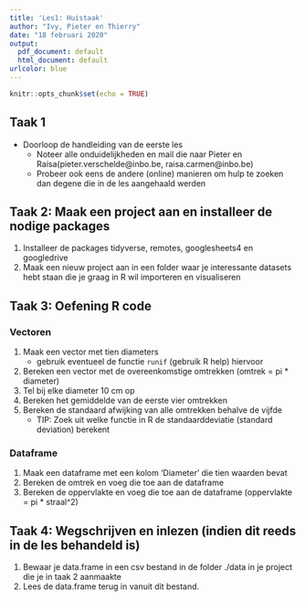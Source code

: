 ```yaml
---
title: 'Les1: Huistaak'
author: "Ivy, Pieter en Thierry"
date: "18 februari 2020"
output:
  pdf_document: default
  html_document: default
urlcolor: blue
---
```


```r
knitr::opts_chunk$set(echo = TRUE)
```

## Taak 1
* Doorloop de handleiding van de eerste les
    * Noteer alle onduidelijkheden en mail die naar Pieter en Raisa(pieter.verschelde@inbo.be, raisa.carmen@inbo.be)
    * Probeer ook eens de andere (online) manieren om hulp te zoeken dan degene die in de les aangehaald werden

## Taak 2: Maak een project aan en installeer de nodige packages

1. Installeer de packages tidyverse, remotes, googlesheets4 en googledrive
1. Maak een nieuw project aan in een folder waar je interessante datasets hebt staan die je graag in R
wil importeren en visualiseren

## Taak 3: Oefening R code

### Vectoren

1. Maak een vector met tien diameters
    * gebruik eventueel de functie `runif` (gebruik R help) hiervoor
2. Bereken een vector met de overeenkomstige omtrekken (omtrek = pi * diameter)
3. Tel bij elke diameter 10 cm op
4. Bereken het gemiddelde van de eerste vier omtrekken
5. Bereken de standaard afwijking van alle omtrekken behalve de vijfde
    * TIP: Zoek uit welke functie in R de standaarddeviatie (standard deviation) berekent

### Dataframe

1. Maak een dataframe met een kolom ‘Diameter’ die tien waarden bevat
2. Bereken de omtrek en voeg die toe aan de dataframe
3. Bereken de oppervlakte en voeg die toe aan de dataframe (oppervlakte = pi * straal^2)

## Taak 4: Wegschrijven en inlezen (indien dit reeds in de les behandeld is)

1. Bewaar je data.frame in een csv bestand in de folder ./data in je project die je in taak 2 aanmaakte
1. Lees de data.frame terug in vanuit dit bestand.
